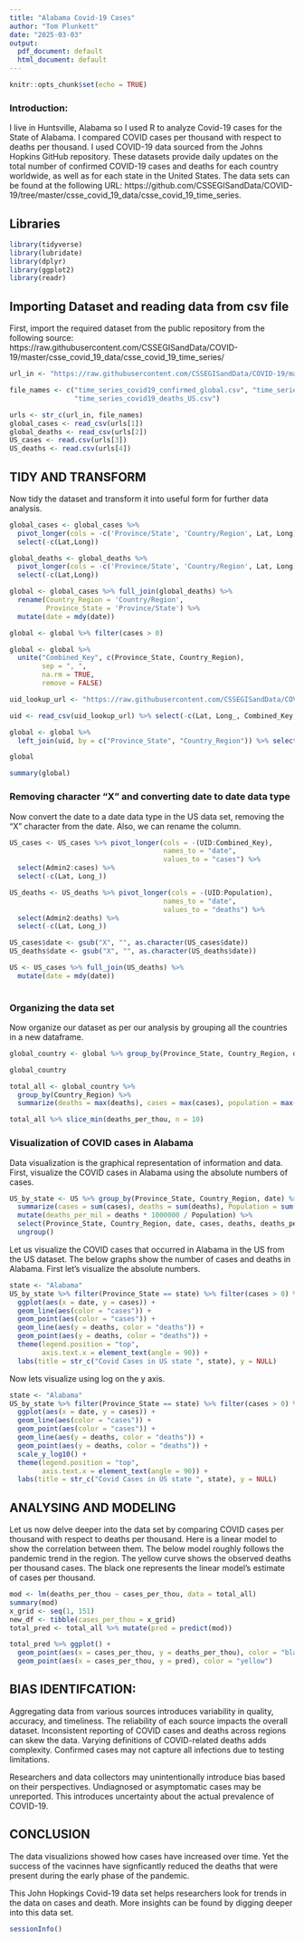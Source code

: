 ---
title: "Alabama Covid-19 Cases"
author: "Tom Plunkett"
date: "2025-03-03"
output:
  pdf_document: default
  html_document: default
---

```{r setup, include=FALSE}
knitr::opts_chunk$set(echo = TRUE)
```

### Introduction:

I live in Huntsville, Alabama so I used R to analyze Covid-19 cases for the State of Alabama.  I compared COVID cases per thousand with respect to deaths per thousand.  I used COVID-19 data sourced from the Johns Hopkins GitHub repository. These datasets provide daily updates on the total number of confirmed COVID-19 cases and deaths for each country worldwide, as well as for each state in the United States. The data sets can be found at the following URL: https://github.com/CSSEGISandData/COVID-19/tree/master/csse_covid_19_data/csse_covid_19_time_series.

## Libraries

```{r getData, message=FALSE}
library(tidyverse)
library(lubridate)
library(dplyr)
library(ggplot2)
library(readr)
```


## Importing Dataset and reading data from csv file

First, import the required dataset from the public repository from the following source: https://raw.githubusercontent.com/CSSEGISandData/COVID-19/master/csse_covid_19_data/csse_covid_19_time_series/


```{r}

url_in <- "https://raw.githubusercontent.com/CSSEGISandData/COVID-19/master/csse_covid_19_data/csse_covid_19_time_series/"

file_names <- c("time_series_covid19_confirmed_global.csv", "time_series_covid19_deaths_global.csv","time_series_covid19_confirmed_US.csv",
                "time_series_covid19_deaths_US.csv")

urls <- str_c(url_in, file_names)
global_cases <- read_csv(urls[1])
global_deaths <- read_csv(urls[2])
US_cases <- read.csv(urls[3])
US_deaths <- read.csv(urls[4])

```

## TIDY AND TRANSFORM

Now tidy the dataset and transform it into useful form for further data analysis.


```{r}
global_cases <- global_cases %>%
  pivot_longer(cols = -c('Province/State', 'Country/Region', Lat, Long), names_to = "date", values_to = "cases") %>%
  select(-c(Lat,Long))

global_deaths <- global_deaths %>%
  pivot_longer(cols = -c('Province/State', 'Country/Region', Lat, Long), names_to = "date", values_to = "deaths") %>%
  select(-c(Lat,Long))

global <- global_cases %>% full_join(global_deaths) %>% 
  rename(Country_Region = 'Country/Region',
         Province_State = 'Province/State') %>%
  mutate(date = mdy(date))

global <- global %>% filter(cases > 0)

global <- global %>%
  unite("Combined_Key", c(Province_State, Country_Region),
        sep = ", ",
        na.rm = TRUE,
        remove = FALSE)

uid_lookup_url <- "https://raw.githubusercontent.com/CSSEGISandData/COVID-19/master/csse_covid_19_data/UID_ISO_FIPS_LookUp_Table.csv"

uid <- read_csv(uid_lookup_url) %>% select(-c(Lat, Long_, Combined_Key, code3, iso2, iso3, Admin2))

global <- global %>%
  left_join(uid, by = c("Province_State", "Country_Region")) %>% select(-c(UID, FIPS)) %>% select(Province_State, Country_Region, date, cases, deaths, Population, Combined_Key)

global

summary(global)

```


### Removing character "X" and converting date to date data type

Now convert the date to a date data type in the US data set, removing the "X" character from the date. Also, we can rename the column.

```{r tidy_US_data, message=FALSE}
US_cases <- US_cases %>% pivot_longer(cols = -(UID:Combined_Key), 
                                      names_to = "date", 
                                      values_to = "cases") %>% 
  select(Admin2:cases) %>% 
  select(-c(Lat, Long_))

US_deaths <- US_deaths %>% pivot_longer(cols = -(UID:Population), 
                                      names_to = "date", 
                                      values_to = "deaths") %>% 
  select(Admin2:deaths) %>% 
  select(-c(Lat, Long_))

US_cases$date <- gsub("X", "", as.character(US_cases$date))
US_deaths$date <- gsub("X", "", as.character(US_deaths$date))

US <- US_cases %>% full_join(US_deaths) %>% 
  mutate(date = mdy(date))
  
```

### Organizing  the data set

Now organize our dataset as per our analysis by grouping all the countries in a new dataframe.


```{r country}
global_country <- global %>% group_by(Province_State, Country_Region, date) %>% summarize(cases = sum(cases), deaths = sum(deaths), Population = sum(Population)) %>% mutate(deaths_per_mill = deaths *1000000 / Population) %>% select(Province_State, Country_Region, date, cases, deaths, deaths_per_mill, Population) %>% ungroup()

global_country

```

```{r countrytotals}
total_all <- global_country %>% 
  group_by(Country_Region) %>%
  summarize(deaths = max(deaths), cases = max(cases), population = max(Population), cases_per_thou = 1000*cases / population, deaths_per_thou = 1000*deaths / population) %>% filter(cases>0, population>0)

total_all %>% slice_min(deaths_per_thou, n = 10)
```



### Visualization of COVID cases in Alabama

Data visualization is the graphical representation of information and data. First, visualize the COVID cases in Alabama using the absolute numbers of cases.

```{r more_US_data, message=FALSE}
US_by_state <- US %>% group_by(Province_State, Country_Region, date) %>% 
  summarize(cases = sum(cases), deaths = sum(deaths), Population = sum(Population)) %>% 
  mutate(deaths_per_mil = deaths * 1000000 / Population) %>% 
  select(Province_State, Country_Region, date, cases, deaths, deaths_per_mil, Population) %>% 
  ungroup()
```


Let us visualize the COVID cases that occurred in Alabama in the US from the US dataset. The below graphs show the number of cases and deaths in Alabama.  First let's visualize the absolute numbers.

```{r}
state <- "Alabama"
US_by_state %>% filter(Province_State == state) %>% filter(cases > 0) %>% 
  ggplot(aes(x = date, y = cases)) + 
  geom_line(aes(color = "cases")) + 
  geom_point(aes(color = "cases")) + 
  geom_line(aes(y = deaths, color = "deaths")) + 
  geom_point(aes(y = deaths, color = "deaths")) + 
  theme(legend.position = "top", 
        axis.text.x = element_text(angle = 90)) + 
  labs(title = str_c("Covid Cases in US state ", state), y = NULL)
```

Now lets visualize using log on the y axis.

```{r}
state <- "Alabama"
US_by_state %>% filter(Province_State == state) %>% filter(cases > 0) %>% 
  ggplot(aes(x = date, y = cases)) + 
  geom_line(aes(color = "cases")) + 
  geom_point(aes(color = "cases")) + 
  geom_line(aes(y = deaths, color = "deaths")) + 
  geom_point(aes(y = deaths, color = "deaths")) + 
  scale_y_log10() + 
  theme(legend.position = "top", 
        axis.text.x = element_text(angle = 90)) + 
  labs(title = str_c("Covid Cases in US state ", state), y = NULL)
```
## ANALYSING AND MODELING 

Let us now delve deeper into the data set by comparing COVID cases per thousand with respect to deaths per thousand. Here is a linear model to show the correlation between them.
The below  model roughly follows the pandemic trend in the region. The yellow curve shows the observed deaths per thousand cases. The black one represents the linear model’s estimate of cases per thousand.


```{r}
mod <- lm(deaths_per_thou ~ cases_per_thou, data = total_all)
summary(mod)
x_grid <- seq(1, 151)
new_df <- tibble(cases_per_thou = x_grid)
total_pred <- total_all %>% mutate(pred = predict(mod))
```

```{r}
total_pred %>% ggplot() + 
  geom_point(aes(x = cases_per_thou, y = deaths_per_thou), color = "black") + 
  geom_point(aes(x = cases_per_thou, y = pred), color = "yellow")
```




## BIAS IDENTIFCATION:

Aggregating data from various sources introduces variability in quality, accuracy, and timeliness. The reliability of each source impacts the overall dataset. Inconsistent reporting of COVID cases and deaths across regions can skew the data. Varying definitions of COVID-related deaths adds complexity. Confirmed cases may not capture all infections due to testing limitations.

Researchers and data collectors may unintentionally introduce bias based on their perspectives.  Undiagnosed or asymptomatic cases may be unreported. This introduces uncertainty about the actual prevalence of COVID-19.

## CONCLUSION

The data visualizions showed how cases have increased over time.  Yet the success of the vacinnes have signficantly reduced the deaths that were present during the early phase of the pandemic.  

This John Hopkings Covid-19 data set helps researchers look for trends in the data on cases and death.  More insights can be found by digging deeper into this data set.  



```{r session}

sessionInfo()

```
